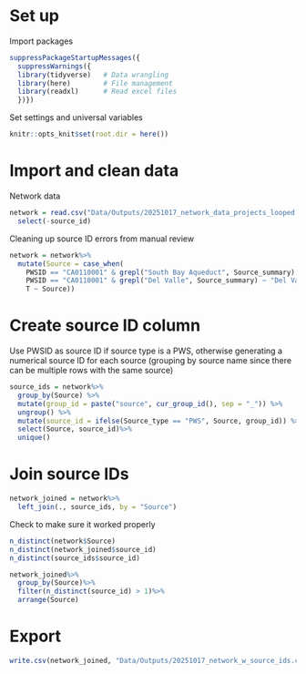 
# Set up

Import packages
```r
suppressPackageStartupMessages({
  suppressWarnings({
  library(tidyverse)   # Data wrangling
  library(here)        # File management
  library(readxl)      # Read excel files
  })})
```

Set settings and universal variables
```r
knitr::opts_knit$set(root.dir = here())
```

# Import and clean data

Network data
```r
network = read.csv("Data/Outputs/20251017_network_data_projects_looped.csv")%>%
  select(-source_id)
```


Cleaning up source ID errors from manual review
```r
network = network%>%
  mutate(Source = case_when(
    PWSID == "CA0110001" & grepl("South Bay Aqueduct", Source_summary) ~ "South Bay Aqueduct",
    PWSID == "CA0110001" & grepl("Del Valle", Source_summary) ~ "Del Valle Reservoir",
    T ~ Source))
```


# Create source ID column
Use PWSID as source ID if source type is a PWS, otherwise generating a numerical source ID for each source (grouping by source name since there can be multiple rows with the same source)
```r
source_ids = network%>%
  group_by(Source) %>%
  mutate(group_id = paste("source", cur_group_id(), sep = "_")) %>%
  ungroup() %>%
  mutate(source_id = ifelse(Source_type == "PWS", Source, group_id)) %>%
  select(Source, source_id)%>%
  unique()
```


# Join source IDs
```r
network_joined = network%>%
  left_join(., source_ids, by = "Source")
```

Check to make sure it worked properly
```r
n_distinct(network$Source)
n_distinct(network_joined$source_id)
n_distinct(source_ids$source_id)

network_joined%>%
  group_by(Source)%>%
  filter(n_distinct(source_id) > 1)%>%
  arrange(Source)
```
# Export
```r
write.csv(network_joined, "Data/Outputs/20251017_network_w_source_ids.csv", row.names = F)
```






